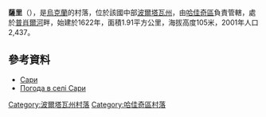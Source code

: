 {{coord|50|18|26|N|33|55|53|E|scale:100000_region:UA|display=title}}

'''薩里'''（{{lang-uk|Сари}}），是[[烏克蘭|烏克蘭]]的村落，位於該國中部[[波爾塔瓦州|波爾塔瓦州]]，由[[哈佳奇區|哈佳奇區]]負責管轄，處於[[普肖爾河|普肖爾河]]畔，始建於1622年，面積1.91平方公里，海拔高度105米，2001年人口2,437。

==參考資料==
* [http://w1.c1.rada.gov.ua/pls/z7502/A005?rdat1=08.01.2012&rf7571=24838 Сари]{{dead link|date=2018年4月 |bot=InternetArchiveBot |fix-attempted=yes }}
* [http://weather.in.ua/ua/poltavskaja/23301 Погода в селі Сари] {{Wayback|url=http://weather.in.ua/ua/poltavskaja/23301 |date=20160305103908 }}

{{DEFAULTSORT:Сари}}
[[Category:波爾塔瓦州村落|Category:波爾塔瓦州村落]]
[[Category:哈佳奇區村落|Category:哈佳奇區村落]]


{{Poltava-geo-stub}}